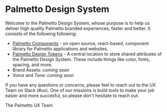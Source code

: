 
<Meta title="About/Introduction" />

# Palmetto Design System

Welcome to the Palmetto Design System, whose purpose is to help us deliver high quality Palmetto branded experiences, faster and better. It consists of the following following:

- [Palmetto Components](https://github.com/palmetto/palmetto-components) - on open source, react-based, component library for Palmetto applications and websites.
- [Palmetto Design Tokens](https://github.com/palmetto/palmetto-design-tokens) - A central location to store shared attributes of the Palmetto Design System. These include things like color, fonts, spacing, and more.
- Brand Assets: _coming soon_
- Voice and Tone: _coming soon_

If you have any questions or concerns, please feel to reach out to the UX Team on Slack (#ux). One of our missions is build tools to make your job easier and more succesful, so please don't hesitate to reach out.

The Palmetto UX Team
